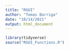```yaml
---
title: "RGUI"
author: "Tomas Barriga"
date: "10/14/2021"
output: html_document
---
```


```r
library(tidyverse)
source("RGUI_Functions.R")
```
